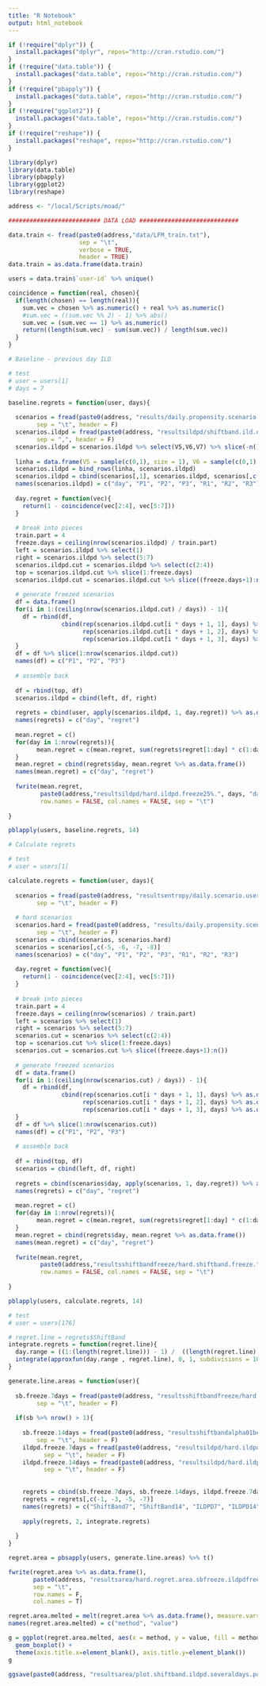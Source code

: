 ```yaml
---
title: "R Notebook"
output: html_notebook
---
```



```r

if (!require("dplyr")) {
  install.packages("dplyr", repos="http://cran.rstudio.com/") 
}
if (!require("data.table")) {
  install.packages("data.table", repos="http://cran.rstudio.com/") 
}
if (!require("pbapply")) {
  install.packages("data.table", repos="http://cran.rstudio.com/") 
}
if (!require("ggplot2")) {
  install.packages("data.table", repos="http://cran.rstudio.com/") 
}
if (!require("reshape")) {
  install.packages("reshape", repos="http://cran.rstudio.com/") 
}

library(dplyr)
library(data.table)
library(pbapply)
library(ggplot2)
library(reshape)

```

```r

address <- "/local/Scripts/moad/"

```

```r

########################## DATA LOAD ############################

data.train <- fread(paste0(address,"data/LFM_train.txt"), 
                    sep = "\t", 
                    verbose = TRUE,
                    header = TRUE)
data.train = as.data.frame(data.train)

users = data.train$`user-id` %>% unique()

```

```r
coincidence = function(real, chosen){
  if(length(chosen) == length(real)){
    sum.vec = chosen %>% as.numeric() + real %>% as.numeric()
    #sum.vec = ((sum.vec %% 2) - 1) %>% abs()
    sum.vec = (sum.vec == 1) %>% as.numeric()
    return((length(sum.vec) - sum(sum.vec)) / length(sum.vec))
  }
}
```

```r

# Baseline - previous day ILD 

# test
# user = users[1]
# days = 7

baseline.regrets = function(user, days){
  
  scenarios = fread(paste0(address, "results/daily.propensity.scenario.user", user,".txt"),
        sep = "\t", header = F)
  scenarios.ildpd = fread(paste0(address, "resultsildpd/shiftband.ild.daily.user", user,".txt"),
        sep = ",", header = F)
  scenarios.ildpd = scenarios.ildpd %>% select(V5,V6,V7) %>% slice(-n())
  
  linha = data.frame(V5 = sample(c(0,1), size = 1), V6 = sample(c(0,1), size = 1), V7 = sample(c(0,1), size = 1))
  scenarios.ildpd = bind_rows(linha, scenarios.ildpd)
  scenarios.ildpd = cbind(scenarios[,1], scenarios.ildpd, scenarios[,c(2:4)])
  names(scenarios.ildpd) = c("day", "P1", "P2", "P3", "R1", "R2", "R3")
  
  day.regret = function(vec){
    return(1 - coincidence(vec[2:4], vec[5:7]))
  }
  
  # break into pieces
  train.part = 4
  freeze.days = ceiling(nrow(scenarios.ildpd) / train.part)
  left = scenarios.ildpd %>% select(1)
  right = scenarios.ildpd %>% select(5:7)
  scenarios.ildpd.cut = scenarios.ildpd %>% select(c(2:4))
  top = scenarios.ildpd.cut %>% slice(1:freeze.days)
  scenarios.ildpd.cut = scenarios.ildpd.cut %>% slice((freeze.days+1):n())
  
  # generate freezed scenarios
  df = data.frame()
  for(i in 1:(ceiling(nrow(scenarios.ildpd.cut) / days)) - 1){
    df = rbind(df, 
               cbind(rep(scenarios.ildpd.cut[i * days + 1, 1], days) %>% as.data.frame() %>% t(), 
                     rep(scenarios.ildpd.cut[i * days + 1, 2], days) %>% as.data.frame() %>% t(), 
                     rep(scenarios.ildpd.cut[i * days + 1, 3], days) %>% as.data.frame() %>% t()))
  }
  df = df %>% slice(1:nrow(scenarios.ildpd.cut))
  names(df) = c("P1", "P2", "P3")
  
  # assemble back
  
  df = rbind(top, df)
  scenarios.ildpd = cbind(left, df, right)
  
  regrets = cbind(user, apply(scenarios.ildpd, 1, day.regret)) %>% as.data.frame()
  names(regrets) = c("day", "regret")
  
  mean.regret = c()
  for(day in 1:nrow(regrets)){
        mean.regret = c(mean.regret, sum(regrets$regret[1:day] * c(1:day)) / sum(1:day)) # weighted average in relation to position in timeline
  }
  mean.regret = cbind(regrets$day, mean.regret %>% as.data.frame())
  names(mean.regret) = c("day", "regret")
  
  fwrite(mean.regret,
         paste0(address,"resultsildpd/hard.ildpd.freeze25%.", days, "days.daily.regret.user", user, ".txt"),
         row.names = FALSE, col.names = FALSE, sep = "\t")
  
}

pblapply(users, baseline.regrets, 14)

```


```r

# Calculate regrets

# test
# user = users[1]

calculate.regrets = function(user, days){
  
  scenarios = fread(paste0(address, "resultsentropy/daily.scenario.user", user,".txt"),
        sep = "\t", header = F)
  
  # hard scenarios
  scenarios.hard = fread(paste0(address, "results/daily.propensity.scenario.user", user,".txt"),
        sep = "\t", header = F)
  scenarios = cbind(scenarios, scenarios.hard)
  scenarios = scenarios[,c(-5, -6, -7, -8)]
  names(scenarios) = c("day", "P1", "P2", "P3", "R1", "R2", "R3")
  
  day.regret = function(vec){
    return(1 - coincidence(vec[2:4], vec[5:7]))
  }
  
  # break into pieces
  train.part = 4
  freeze.days = ceiling(nrow(scenarios) / train.part)
  left = scenarios %>% select(1)
  right = scenarios %>% select(5:7)
  scenarios.cut = scenarios %>% select(c(2:4))
  top = scenarios.cut %>% slice(1:freeze.days)
  scenarios.cut = scenarios.cut %>% slice((freeze.days+1):n())
  
  # generate freezed scenarios
  df = data.frame()
  for(i in 1:(ceiling(nrow(scenarios.cut) / days)) - 1){
    df = rbind(df, 
               cbind(rep(scenarios.cut[i * days + 1, 1], days) %>% as.data.frame() %>% t(), 
                     rep(scenarios.cut[i * days + 1, 2], days) %>% as.data.frame() %>% t(), 
                     rep(scenarios.cut[i * days + 1, 3], days) %>% as.data.frame() %>% t()))
  }
  df = df %>% slice(1:nrow(scenarios.cut))
  names(df) = c("P1", "P2", "P3")
  
  # assemble back
  
  df = rbind(top, df)
  scenarios = cbind(left, df, right)
  
  regrets = cbind(scenarios$day, apply(scenarios, 1, day.regret)) %>% as.data.frame()
  names(regrets) = c("day", "regret")
  
  mean.regret = c()
  for(day in 1:nrow(regrets)){
        mean.regret = c(mean.regret, sum(regrets$regret[1:day] * c(1:day)) / sum(1:day)) # weighted average in relation to position in timeline
  }
  mean.regret = cbind(regrets$day, mean.regret %>% as.data.frame())
  names(mean.regret) = c("day", "regret")
  
  fwrite(mean.regret,
         paste0(address,"resultsshiftbandfreeze/hard.shiftband.freeze.", days, "days.daily.regret.user", user, ".txt"),
         row.names = FALSE, col.names = FALSE, sep = "\t")
  
}

pblapply(users, calculate.regrets, 14)

```

```r

# test
# user = users[176]

# regret.line = regrets$ShiftBand
integrate.regrets = function(regret.line){
  day.range = ((1:(length(regret.line))) - 1) /  ((length(regret.line) - 1))
  integrate(approxfun(day.range , regret.line), 0, 1, subdivisions = 10000, stop.on.error = FALSE)$value
}

generate.line.areas = function(user){
  
  sb.freeze.7days = fread(paste0(address, "resultsshiftbandfreeze/hard.shiftband.freeze.7days.daily.regret.user", user, ".txt"),
        sep = "\t", header = F)
  
  if(sb %>% nrow() > 1){
    
    sb.freeze.14days = fread(paste0(address, "resultsshiftbandalpha01beta05gamma05/hard.shiftband.alpha01.beta05.gamma05.daily.regret.user", user, ".txt"),
        sep = "\t", header = F)
    ildpd.freeze.7days = fread(paste0(address, "resultsildpd/hard.ildpd.freeze25%.7days.daily.regret.user", user, ".txt"),
          sep = "\t", header = F)
    ildpd.freeze.14days = fread(paste0(address, "resultsildpd/hard.ildpd.freeze25%.14days.daily.regret.user", user, ".txt"),
          sep = "\t", header = F)
    
    
    regrets = cbind(sb.freeze.7days, sb.freeze.14days, ildpd.freeze.7days, ildpd.freeze.14days)  
    regrets = regrets[,c(-1, -3, -5, -7)]
    names(regrets) = c("ShiftBand7", "ShiftBand14", "ILDPD7", "ILDPD14")
    
    apply(regrets, 2, integrate.regrets)
    
  }
}

regret.area = pbsapply(users, generate.line.areas) %>% t()

fwrite(regret.area %>% as.data.frame(), 
       paste0(address, "resultsarea/hard.regret.area.sbfreeze.ildpdfreeze.txt"),
       sep = "\t",
       row.names = F,
       col.names = T)

```



```r

regret.area.melted = melt(regret.area %>% as.data.frame(), measure.vars = c(1:(regret.area %>% ncol())))
names(regret.area.melted) = c("method", "value")

g = ggplot(regret.area.melted, aes(x = method, y = value, fill = method)) +
  geom_boxplot() +
  theme(axis.title.x=element_blank(), axis.title.y=element_blank())
g

ggsave(paste0(address, "resultsarea/plot.shiftband.ildpd.severaldays.pdf"))
```

